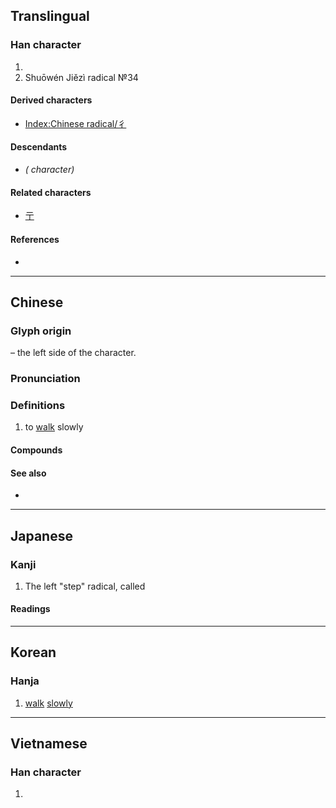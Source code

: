 {{also|ㄔ}}
{{character info}}
==Translingual==
{{stroke order|type=animate}}

===Han character===
{{Han char|rn=60|rad=彳|as=00|sn=3|four=20202|canj=HO,XHO|ids=⿱丿亻}}

# {{mul-kangxi radical-def}}
# Shuōwén Jiězì radical №34

====Derived characters====
* [[Index:Chinese radical/彳]]

====Descendants====
* {{l|mul|ㄔ}} ''({{w|Zhuyin}} character)''

====Related characters====
* [[亍]]

====References====
* {{Han ref|kx=0365.010|dkj=10037|dj=0684.220|hdz=20811.010|uh=5F73|ud=24435|bh=C94C|bd=51532}}

----

==Chinese==
{{zh-forms}}

===Glyph origin===
{{Han etym}}
{{Han simp|行}} – the left side of the character.

===Pronunciation===
{{zh-pron
|m=chì
|c=cik1
|h=pfs=chhit
|mn=chhek
|w=
|mc=y
|oc=y
|ma=|ma2=
|cat=v
}}

===Definitions===
{{zh-hanzi}}

# to [[walk]] slowly

====Compounds====
{{zh-der|彳部|彳亍|單單彳}}

====See also====
* {{zh-l|雙人旁}}

----

==Japanese==

===Kanji===
{{ja-kanji|grade=|rs=彳00}}

# The left "step" radical, called {{ja-l|行人偏|''gyōninben''}}

====Readings====
{{ja-readings
|goon=ちゃく<ちやく
|kanon=てき
|kun=ぎょうにんべん-<ぎやうにんべん-, たたず-む
}}

----

==Korean==

===Hanja===
{{ko-hanja|hangeul=척|eumhun=|rv=cheok|mr=ch'ŏk|y=chek}}

# [[walk]] [[slowly]]

----

==Vietnamese==

===Han character===
{{vi-hantu|[[sách]]|rs=彳00}}

# {{rfdef|vi|sort=彳00}}

[[Category:CJKV radicals| ]]